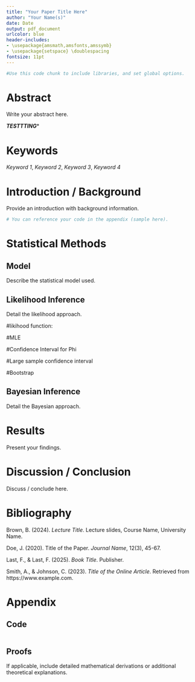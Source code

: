 ```yaml
---
title: "Your Paper Title Here"
author: "Your Name(s)"
date: Date
output: pdf_document
urlcolor: blue
header-includes:
- \usepackage{amsmath,amsfonts,amssymb}
- \usepackage{setspace} \doublespacing
fontsize: 11pt
---
```


```r
#Use this code chunk to include libraries, and set global options.
```

# Abstract
Write your abstract here.

***TESTTTING****

# Keywords
*Keyword 1*, *Keyword 2*, *Keyword 3*, *Keyword 4*

\newpage

# Introduction / Background
Provide an introduction with background information.

```r
# You can reference your code in the appendix (sample here).
```

# Statistical Methods

## Model
Describe the statistical model used.

## Likelihood Inference
Detail the likelihood approach.

#likihood function:

#MLE

#Confidence Interval for Phi

  #Large sample confidence interval
  
  #Bootstrap
  

## Bayesian Inference
Detail the Bayesian approach.

# Results
Present your findings. 

# Discussion / Conclusion
Discuss / conclude here.

# Bibliography

Brown, B. (2024). *Lecture Title*. Lecture slides, Course Name, University Name.

Doe, J. (2020). Title of the Paper. *Journal Name*, 12(3), 45-67.

Last, F., & Last, F. (2025). *Book Title*. Publisher.

Smith, A., & Johnson, C. (2023). *Title of the Online Article*. Retrieved from https://www.example.com.

# Appendix

## Code
```r
```

## Proofs
If applicable, include detailed mathematical derivations or additional theoretical explanations.

